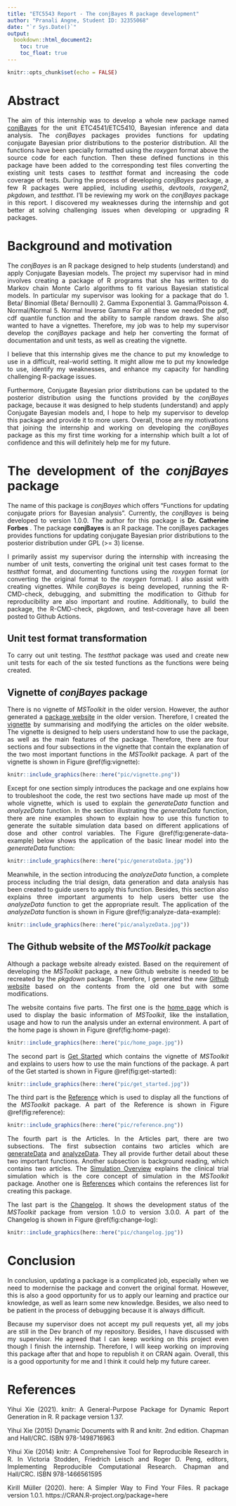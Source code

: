 ```yaml
---
title: "ETC5543 Report - The conjBayes R package development"
author: "Pranali Angne, Student ID: 32355068"
date: "`r Sys.Date()`"
output: 
  bookdown::html_document2:
    toc: true
    toc_float: true
---
```


<style>
body{
text-align: justify
}
</style>



```r
knitr::opts_chunk$set(echo = FALSE)
```

# Abstract

The aim of this internship was to develop a whole new package named [conjBayes](https://github.com/catherineforbes/conjBayes)
for the unit ETC4541/ETC5410, Bayesian inference and data analysis. The *conjBayes* packages provides functions for updating conjugate Bayesian prior distributions to the posterior distribution. All the functions have been specially formatted using the *roxygen* format above the source code for each function. Then these defined functions in this package have been added to the corresponding test files converting the existing unit tests cases to *testthat* format and increasing the code coverage of tests.  During the process of developing *conjBayes* package, a few R packages were applied, including *usethis*, *devtools*, *roxygen2*, *pkgdown*, and *testthat*. I'll be reviewing my work on the *conjBayes* package in this report. I discovered my weaknesses during the internship and got better at solving challenging issues when developing or upgrading R packages.


# Background and motivation

The *conjBayes* is an R package designed to help students (understand) and apply Conjugate Bayesian models. The project my supervisor had in mind involves creating a package of R programs that she has written to do Markov chain Monte Carlo algorithms to fit various Bayesian statistical models. In particular my supervisor was looking for a package that do 
1. Beta/ Binomial (Beta/ Bernoulli)
2. Gamma Exponential 
3. Gamma/Poisson
4. Normal/Normal 
5. Normal Inverse Gamma
For all these we needed the pdf, cdf quantile function and the ability to sample random draws. She also wanted to have a vignettes. Therefore, my job was to help my supervisor develop the *conjBayes* package and help her converting the format of documentation and unit tests, as well as creating the vignette.


I believe that this internship gives me the chance to put my knowledge to use in a difficult, real-world setting. It might allow me to put my knowledge to use, identify my weaknesses, and enhance my capacity for handling challenging R-package issues.

Furthermore, Conjugate Bayesian prior distributions can be updated to the posterior distribution using the functions provided by the *conjBayes* package, because it was designed to help students (understand) and apply Conjugate Bayesian models and, I  hope to help my supervisor to develop this package and provide it to more users. Overall, those are my motivations that joining the internship and working on developing the *conjBayes* package as this  my first time working for a internship which built a lot of confidence and this will definitely help me for my future. 

# The development of the *conjBayes* package

The name of this package is *conjBayes* which offers "Functions for updating conjugate priors for Bayesian analysis". Currently, the *conjBayes* is being developed to version 1.0.0. The author for this package is **Dr. Catherine Forbes** . The package **conjBayes** is an R package. The conjBayes packages provides functions for updating conjugate Bayesian prior distributions to the posterior distribution under GPL (>= 3) license. 

I primarily assist my supervisor during the internship with increasing the number of unit tests, converting the original unit test cases format to the *testthat* format, and documenting functions using the *roxygen* format (or converting the original format to the *roxygen* format). I also assist with creating vignettes. While *conjBayes* is being developed, running the R-CMD-check, debugging, and submitting the modification to Github for reproducibility are also important and routine. Additionally, to build the package, the R-CMD-check, pkgdown, and test-coverage have all been posted to Github Actions.

## Unit test format transformation

To carry out unit testing. The *testthat* package was used and create new unit tests for each of the six tested functions as the functions were being created. 

## Vignette of *conjBayes* package

There is no vignette of *MSToolkit* in the older version. However, the author generated a [package website](http://mikeksmith.github.io/MSToolkit/) in the older version. Therefore, I created the [vignette](https://jluo0015.github.io/MSToolkit/articles/MSToolkit_intro_vig.html) by summarising and modifying the articles on the older website. The vignette is designed to help users understand how to use the package, as well as the main features of the package. Therefore, there are four sections and four subsections in the vignette that contain the explanation of the two most important functions in the *MSToolkit* package. A part of the vignette is shown in Figure \@ref(fig:vignette):

```r
knitr::include_graphics(here::here("pic/vignette.png"))
```

Except for one section simply introduces the package and one explains how to troubleshoot the code, the rest two sections have made up most of the whole vignette, which is used to explain the *generateData* function and *analyzeData* function. In the section illustrating the *generateData* function, there are nine examples shown to explain how to use this function to generate the suitable simulation data based on different applications of dose and other control variables. The Figure \@ref(fig:generate-data-example) below shows the application of the basic linear model into the *generateData* function:

```r
knitr::include_graphics(here::here("pic/generateData.jpg"))
```

Meanwhile, in the section introducing the *analyzeData* function, a complete process including the trial design, data generation and data analysis has been created to guide users to apply this function. Besides, this section also explains three important arguments to help users better use the *analyzeData* function to get the appropriate result. The application of the *analyzeData* function is shown in Figure \@ref(fig:analyze-data-example):

```r
knitr::include_graphics(here::here("pic/analyzeData.jpg"))
```

## The Github website of the *MSToolkit* package

Although a package website already existed. Based on the requirement of developing the *MSToolkit* package, a new Github website is needed to be recreated by the *pkgdown* package. Therefore, I generated the new [Github website](https://jluo0015.github.io/MSToolkit/) based on the contents from the old one but with some modifications. 

The website contains five parts. The first one is the [home page](https://jluo0015.github.io/MSToolkit/) which is used to display the basic information of *MSToolkit*, like the installation, usage and how to run the analysis under an external environment. A part of the home page is shown in Figure \@ref(fig:home-page): 

```r
knitr::include_graphics(here::here("pic/home_page.jpg"))
```

The second part is [Get Started](https://jluo0015.github.io/MSToolkit/articles/MSToolkit_intro_vig.html) which contains the vignette of *MSToolkit* and explains to users how to use the main functions of the package. A part of the Get started is shown in Figure \@ref(fig:get-started): 

```r
knitr::include_graphics(here::here("pic/get_started.jpg"))
```

The third part is the [Reference](https://jluo0015.github.io/MSToolkit/reference/index.html) which is used to display all the functions of the *MSToolkit* package. A part of the Reference is shown in Figure \@ref(fig:reference): 

```r
knitr::include_graphics(here::here("pic/reference.png"))
```

The fourth part is the Articles. In the Articles part, there are two subsections. The first subsection contains two articles which are [generateData](https://jluo0015.github.io/MSToolkit/articles/generate_data.html) and [analyzeData](https://jluo0015.github.io/MSToolkit/articles/analyze_data.html). They all provide further detail about these two important functions. Another subsection is background reading, which contains two articles. The [Simulation Overview](https://jluo0015.github.io/MSToolkit/articles/simulation_overview.html) explains the clinical trial simulation which is the core concept of simulation in the *MSToolkit* package. Another one is [References](https://jluo0015.github.io/MSToolkit/articles/references.html) which contains the references list for creating this package. 

The last part is the [Changelog](https://jluo0015.github.io/MSToolkit/news/index.html). It shows the development status of the *MSToolkit* package from version 1.0.0 to version 3.0.0. A part of the Changelog is shown in Figure \@ref(fig:change-log):

```r
knitr::include_graphics(here::here("pic/changelog.jpg"))
```

# Conclusion

In conclusion, updating a package is a complicated job, especially when we need to modernise the package and convert the original format. However, this is also a good opportunity for us to apply our learning and practice our knowledge, as well as learn some new knowledge. Besides, we also need to be patient in the process of debugging because it is always difficult. 

Because my supervisor does not accept my pull requests yet, all my jobs are still in the Dev branch of my repository. Besides, I have discussed with my supervisor. He agreed that I can keep working on this project even though I finish the internship. Therefore, I will keep working on improving this package after that and hope to republish it on CRAN again. Overall, this is a good opportunity for me and I think it could help my future career.  

# References

Yihui Xie (2021). knitr: A General-Purpose Package for Dynamic Report Generation in R. R package version 1.37.

Yihui Xie (2015) Dynamic Documents with R and knitr. 2nd edition. Chapman and Hall/CRC. ISBN 978-1498716963

Yihui Xie (2014) knitr: A Comprehensive Tool for Reproducible Research in R. In Victoria Stodden, Friedrich Leisch and Roger D. Peng, editors, Implementing
  Reproducible Computational Research. Chapman and Hall/CRC. ISBN 978-1466561595

Kirill Müller (2020). here: A Simpler Way to Find Your Files. R package version 1.0.1. https://CRAN.R-project.org/package=here

